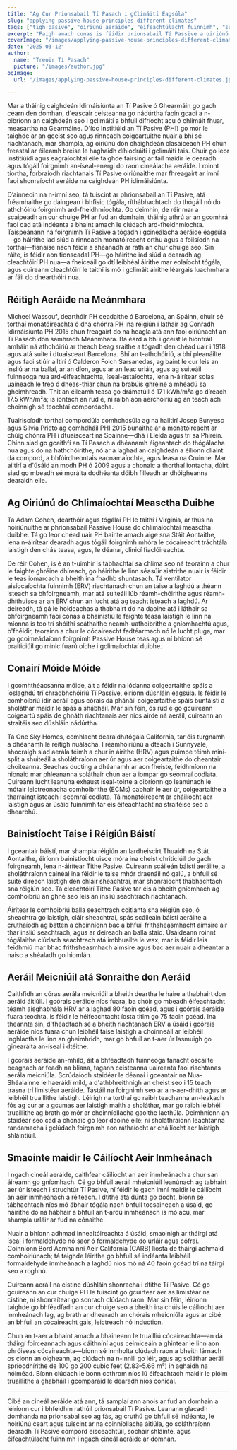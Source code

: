 ```yaml
---
title: "Ag Cur Prionsabail Tí Pasach i gClimáití Éagsúla"
slug: "applying-passive-house-principles-different-climates"
tags: ["tigh pasive", "oiriúnú aeráide", "éifeachtúlacht fuinnimh", "sustainability", "feidhmíocht dhomhanda"]
excerpt: "Faigh amach conas is féidir prionsabail Tí Passive a oiriúnú go rathúil do chlimáití éagsúla ar fud an domhain, le samplaí ó shaol na fírinne agus le réitigh praiticiúla chun compord agus éifeachtúlacht a chothabháil i ngach timpeallacht."
coverImage: "/images/applying-passive-house-principles-different-climates.jpg"
date: "2025-03-12"
author:
  name: "Treoir Tí Pasach"
  picture: "/images/author.jpg"
ogImage:
  url: "/images/applying-passive-house-principles-different-climates.jpg"

---
```

Mar a tháinig caighdeán Idirnáisiúnta an Tí Pasive ó Ghearmáin go gach cearn den domhan, d'eascair ceisteanna go nádúrtha faoin gcaoi a n-oibríonn an caighdeán seo i gclimáití a bhfuil difríocht acu ó chlimáit fhuar, measartha na Gearmáine. D'íoc Institiúid an Tí Pasive (PHI) go mór le taighde ar an gceist seo agus rinneadh coigeartuithe nuair a bhí sé riachtanach, mar shampla, ag oiriúnú don chaighdeán clasaiceach PH chun freastal ar éileamh breise le haghaidh díhiodráití i gclimáití tais. Chuir go leor institiúidí agus eagraíochtaí eile taighde fairsing ar fáil maidir le dearadh agus tógáil foirgnimh an-íseal-energi do raon cineálacha aeráide. I roinnt tíortha, forbraíodh riachtanais Tí Pasive oiriúnaithe mar fhreagairt ar imní faoi shonraíocht aeráide na caighdeán PH idirnáisiúnta.

D’ainneoin na n-imní seo, tá tuiscint ar phrionsabail an Tí Pasive, atá fréamhaithe go daingean i bhfisic tógála, ríthábhachtach do thógáil nó do athchóiriú foirgnimh ard-fheidhmíochta. Go deimhin, de réir mar a scaipeadh an cur chuige PH ar fud an domhain, tháinig athrú ar an gcomhrá faoi cad atá indéanta a bhaint amach le clúdach ard-fheidhmíochta. Taispeánann na foirgnimh Tí Pasive a tógadh i gcineálacha aeráide éagsúla—go háirithe iad siúd a rinneadh monatóireacht orthu agus a foilsíodh na torthaí—fianaise nach féidir a shéanadh ar rath an chur chuige seo. Sin ráite, is féidir aon tionscadal PH—go háirithe iad siúd a dearadh ag cleachtóirí PH nua—a fheiceáil go dtí leibhéal áirithe mar eolaíocht tógála, agus cuireann cleachtóirí le taithí is mó i gclimáit áirithe léargais luachmhara ar fáil do dhearthóirí nua.
## Réitigh Aeráide na Meánmhara

Micheel Wassouf, dearthóir PH ceadaithe ó Barcelona, an Spáinn, chuir sé torthaí monatóireachta ó dhá chónra PH ina réigiún i láthair ag Conradh Idirnáisiúnta PH 2015 chun freagairt do na heagla atá ann faoi oiriúnacht an Tí Pasach don samhradh Meánmhara. Ba éard a bhí i gceist le hiontráil amháin ná athchóiriú ar theach beag sraithe a tógadh den chéad uair i 1918 agus atá suite i dtuaisceart Barcelona. Bhí an t-athchóiriú, a bhí pleanáilte agus faoi stiúir ailtirí ó Calderon Folch Sarsanedas, ag baint le cur leis an insliú ar na ballaí, ar an díon, agus ar an leac urláir, agus ag suiteáil fuinneoga nua ard-éifeachtachta, íseal-astaíochta, lena n-áirítear solas uaineach le treo ó dheas-thiar chun na brabúis ghréine a mhéadú sa gheimhreadh. Thit an éileamh teasa go drámatúil ó 171 kWh/m²a go díreach 17.5 kWh/m²a; is iontach an rud é, ní raibh aon aerchóiriú ag an teach ach choinnigh sé teochtaí compordacha.

Tuairiscíodh torthaí compordúla comhchosúla ag na hailtirí Josep Bunyesc agus Silvia Prieto ag comhdháil PHI 2015 bunaithe ar a monatóireacht ar chúig chónra PH i dtuaisceart na Spáinne—dhá i Lleida agus trí sa Phiréin. Chinn siad go gcaithfí an Tí Pasach a dhéanamh éigeantach do thógálacha nua agus do na hathchóirithe, nó ar a laghad an caighdeán a éilíonn cliaint dá compord, a bhfóirdheontais eacnamaíochta, agus leasa na Cruinne. Mar ailtirí a d'úsáid an modh PH ó 2009 agus a chonaic a thorthaí iontacha, dúirt siad go mbeadh sé morálta dodhéanta dóibh filleadh ar dhóigheanna dearaidh eile.
## Ag Oiriúnú do Chlimaíochtaí Measctha Duibhe

Tá Adam Cohen, dearthóir agus tógálaí PH le taithí i Virginia, ar thús na hoiriúnuithe ar phrionsabail Passive House do chlimaíochtaí measctha duibhe. Tá go leor chéad uair PH bainte amach aige sna Stáit Aontaithe, lena n-áirítear dearadh agus tógáil foirgnimh mhóra le cócaireacht tráchtála laistigh den chás teasa, agus, le déanaí, clinicí fiaclóireachta.

De réir Cohen, is é an t-uimhir is tábhachtaí sa chlima seo ná teorainn a chur le faighte ghréine dhíreach, go háirithe le linn séasúir aistrithe nuair is féidir le teas iomarcach a bheith ina fhadhb shuntasach. Tá ventilator aisíocaíochta fuinnimh (ERV) riachtanach chun an taise a laghdú a théann isteach sa bhfoirgneamh, mar atá suiteáil lúb réamh-chóirithe agus réamh-dhíthuisce ar an ERV chun an lucht atá ag teacht isteach a laghdú. Ar deireadh, tá gá le hoideachas a thabhairt do na daoine atá i láthair sa bhfoirgneamh faoi conas a bhainistiú le faighte teasa laistigh le linn na míonna is teo trí shóithí scáthaithe neamh-uathoibrithe a gníomhachtú agus, b'fhéidir, teorainn a chur le cócaireacht fadtéarmach nó le lucht pluga, mar go gcoimeádaíonn foirgnimh Passive House teas agus ní bhíonn sé praiticiúil go minic fuarú oíche i gclimaíochtaí duibhe.
## Conairí Móide Móide

I gcomhthéacsanna móide, áit a féidir na lódanna coigeartaithe spáis a íoslaghdú trí chraobhchóiriú Tí Passive, éiríonn dúshláin éagsúla. Is féidir le comhoibriú idir aeráil agus córais dá phânáil coigeartaithe spáis buntáistí a sholáthar maidir le spás a shábháil. Mar sin féin, ós rud é go gcuireann coigeartú spáis de ghnáth riachtanais aer níos airde ná aeráil, cuireann an straitéis seo dúshláin nádúrtha.

Tá One Sky Homes, comhlacht dearaidh/tógála California, tar éis turgnamh a dhéanamh le réitigh nuálacha. I réamhoiriúnú a dteach i Sunnyvale, shocraigh siad aerála téimh a chur in áirithe (HRV) agus puimpe téimh mini-split a shuiteáil a sholáthraíonn aer úr agus aer coigeartaithe do cheantair choiteanna. Seachas ducting a dhéanamh ar aon fheiste, feidhmíonn na hionaid mar phleananna soláthair chun aer a iompar go seomraí codlata. Cuireann lucht leanúna exhaust íseal-toirte a oibríonn go leanúnach le mótair leictreonacha comhoibrithe (ECMs) cabhair le aer úr, coigeartaithe a tharraingt isteach i seomraí codlata. Tá monatóireacht ar cháilíocht aer laistigh agus ar úsáid fuinnimh tar éis éifeachtacht na straitéise seo a dhearbhú.
## Bainistíocht Taise i Réigiún Báistí

I gceantair báistí, mar shampla réigiún an Iardheiscirt Thuaidh na Stát Aontaithe, éiríonn bainistíocht uisce móra ina cheist chriticiúil do gach foirgneamh, lena n-áirítear Tithe Pasive. Cuireann scáileán báistí aeráilte, a sholáthraíonn cainéal ina féidir le taise mhór draenáil nó galú, a bhfuil sé suite díreach laistigh den chláir sheachtraí, mar shonraíocht thábhachtach sna réigiún seo. Tá cleachtóirí Tithe Pasive tar éis a bheith gníomhach ag comhoibriú an ghné seo leis an insliú seachtrach riachtanach.

Áirítear le comhoibriú balla seachtrach coitianta sna réigiún seo, ó sheachtra go laistigh, cláir sheachtraí, spás scáileáin báistí aeráilte a cruthaíodh ag batten a choinníonn bac a bhfuil frithsheasmhacht aimsire air thar insliú seachtrach, agus ar deireadh an balla staid. Úsáideann roinnt tógálaithe clúdach seachtrach atá imbhuailte le wax, mar is féidir leis feidhmiú mar bhac frithsheasmhach aimsire agus bac aer nuair a dhéantar a naisc a shéaladh go hiomlán.

## Aeráil Meicniúil atá Sonraithe don Aeráid

Caithfidh an córas aerála meicniúil a bheith deartha le haire a thabhairt don aeráid áitiúil. I gcórais aeráide níos fuara, ba chóir go mbeadh éifeachtacht téamh aisghabhála HRV ar a laghad 80 faoin gcéad, agus i gcórais aeráide fuara teochta, is féidir le héifeachtacht íosta titim go 75 faoin gcéad. Ina theannta sin, d'fhéadfadh sé a bheith riachtanach ERV a úsáid i gcórais aeráide níos fuara chun leibhéil taise laistigh a choinneáil ar leibhéil inghlactha le linn an gheimhridh, mar go bhfuil an t-aer úr lasmuigh go ginearálta an-íseal i dtéithe.

I gcórais aeráide an-mhild, áit a bhféadfadh fuinneoga fanacht oscailte beagnach ar feadh na bliana, tagann ceisteanna uaireanta faoi riachtanas aerála meicniúla. Scrúdaíodh staidéar le déanaí i gceantair na Nua-Shéalainne le haeráidí míld, a d'athbhreithnigh an cheist seo i 15 teach trasna trí limistéar aeráide. Tástáil na foirgnimh seo ar a n-aer-dhíth agus ar leibhéil truaillithe laistigh. Léirigh na torthaí go raibh teachanna an-leakach fós ag cur ar a gcumas aer laistigh maith a sholáthar, mar go raibh leibhéil truaillithe ag brath go mór ar choinníollacha gaoithe laethúla. Deimhníonn an staidéar seo cad a chonaic go leor daoine eile: ní sholáthraíonn leachtanna randamacha i gclúdach foirgnimh aon ráthaíocht ar cháilíocht aer laistigh shláintiúil.
## Smaointe maidir le Cáilíocht Aeir Inmheánach

I ngach cineál aeráide, caithfear cáilíocht an aeir inmheánach a chur san áireamh go gníomhach. Cé go bhfuil aeráil mheicniúil leanúnach ag tabhairt aer úr isteach i struchtúr Tí Pasive, ní féidir le gach imní maidir le cáilíocht an aeir inmheánach a réiteach. I dtithe atá dúnta go docht, bíonn sé tábhachtach níos mó ábhair tógála nach bhfuil tocsaineach a úsáid, go háirithe do na hábhair a bhfuil an t-ardú inmheánach is mó acu, mar shampla urláir ar fud na cónaithe.

Nuair a bhíonn adhmad innealtóireachta á úsáid, smaoinigh ar tháirgí atá íseal i formaldehyde nó saor ó formaldehyde do urláir agus cófraí. Coinníonn Bord Acmhainní Aeir California (CARB) liosta de tháirgí adhmaid comhoiriúnach; tá taighde léirithe go bhfuil sé indéanta leibhéil formaldehyde inmheánach a laghdú níos mó ná 40 faoin gcéad trí na táirgí seo a roghnú.

Cuireann aeráil na cistine dúshláin shonracha i dtithe Tí Pasive. Cé go gcuireann an cur chuige PH le tuiscint go gcuirtear aer as limistéar na cistine, ní shonraítear go sonrach clúdach raon. Mar sin féin, léiríonn taighde go bhféadfadh an cur chuige seo a bheith ina chúis le cáilíocht aer inmheánach lag, ag brath ar dhearadh an chórais mheicniúla agus ar cibé an bhfuil an cócaireacht gáis, leictreach nó induction.

Chun an t-aer a bhaint amach a bhaineann le truailliú cócaireachta—an dá tháirgí foirceannadh agus cáithníní agus ceimiceáin a ghintear le linn aon phróiseas cócaireachta—bíonn sé inmholta clúdach raon a bheith lárnach os cionn an oigheann, ag clúdach na n-innill go léir, agus ag soláthar aeráil spriocdhírithe de 100 go 200 cubic feet (2.83–5.66 m³) in aghaidh na nóiméad. Bíonn clúdach le bonn cothrom níos lú éifeachtach maidir le plóim truaillithe a ghabháil i gcomparáid le dearadh níos conical.

---

Cibé an cineál aeráide atá ann, tá samplaí ann anois ar fud an domhain a léiríonn cur i bhfeidhm rathúil prionsabail Tí Pasive. Leanann glacadh domhanda na prionsabal seo ag fás, ag cruthú go bhfuil sé indéanta, le hoiriúnú ceart agus tuiscint ar na coinníollacha áitiúla, go soláthraíonn dearadh Tí Pasive compord eisceachtúil, sochair shláinte, agus éifeachtúlacht fuinnimh i ngach cineál aeráide ar domhan.

